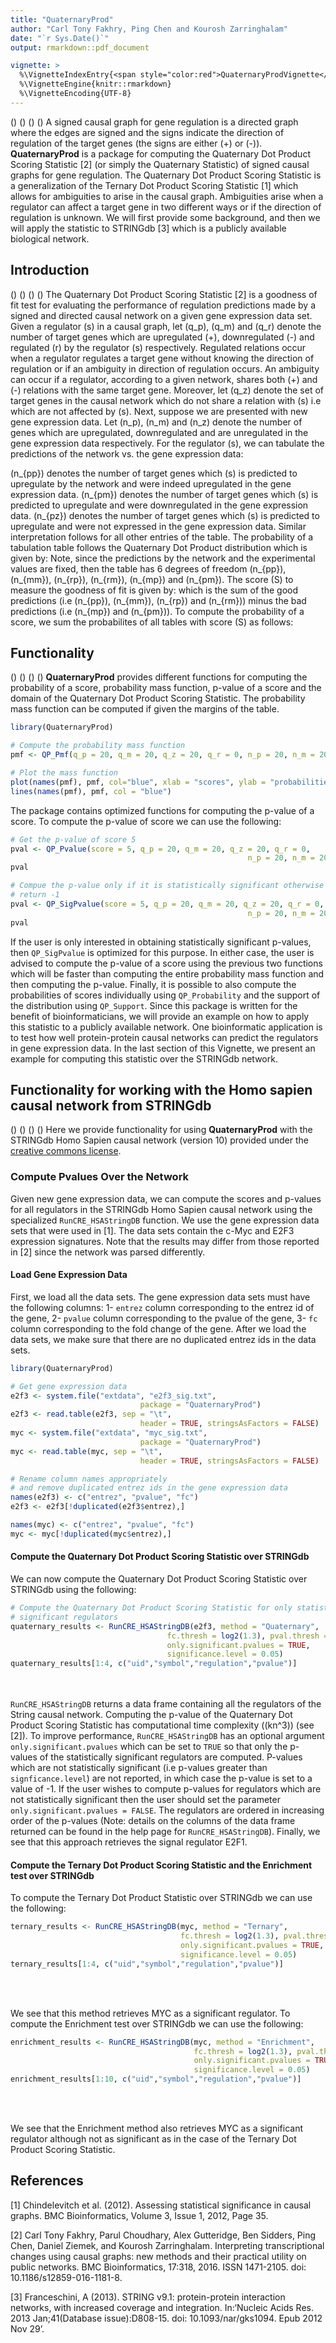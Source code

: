 ```yaml
---
title: "QuaternaryProd"
author: "Carl Tony Fakhry, Ping Chen and Kourosh Zarringhalam"
date: "`r Sys.Date()`"
output: rmarkdown::pdf_document

vignette: >
  %\VignetteIndexEntry{<span style="color:red">QuaternaryProdVignette</span>}
  %\VignetteEngine{knitr::rmarkdown}
  %\VignetteEncoding{UTF-8}
---
```


\(\indent\) \(\indent\) \(\indent\) \(\indent\) A signed causal graph for gene regulation is a directed graph where the edges are signed and the signs indicate the direction of regulation of the target genes (the signs are either (+) or (-)). **QuaternaryProd** is a package for computing the Quaternary Dot Product Scoring Statistic [2] (or simply the Quaternary Statistic) of signed causal graphs for gene regulation. The Quaternary Dot Product Scoring Statistic is a generalization of the Ternary Dot Product Scoring Statistic [1] which allows for ambiguities to arise in the causal graph. Ambiguities arise when a regulator can affect a target gene in two different ways or if the direction of regulation is unknown. We will first provide some background, and then we will apply the statistic to STRINGdb [3] which is a publicly available biological network.


## Introduction
\(\indent\) \(\indent\) \(\indent\) \(\indent\)  The Quaternary Dot Product Scoring Statistic [2] is a goodness of fit test for evaluating the performance of regulation predictions made by a signed and directed causal network on a given gene expression data set. Given a regulator \(s\) in a causal graph, let \(q_p\), \(q_m\) and \(q_r\) denote the number of target genes which are upregulated (+), downregulated (-) and regulated (r) by the regulator \(s\) respectively. Regulated relations occur when a regulator regulates a target gene without knowing the direction of regulation or if an ambiguity in direction of regulation occurs. An ambiguity can occur if a regulator, according to a given network, shares both (+) and (-) relations with the same target gene. Moreover, let \(q_z\) denote the set of target genes in the causal network which do not share a relation with \(s\) i.e which are not affected by \(s\).
Next, suppose we are presented with new gene expression data. Let \(n_p\), \(n_m\) and \(n_z\) denote the number of genes which are upregulated, downregulated and are unregulated in the gene expression data respectively. For the regulator \(s\), we can tabulate the predictions of the network vs. the gene expression data:

\begin{table}[!htbp]
\centering
\begin{tabular}{l l l l l}
\hline
 & Observed \(+\)  & Observed \(-\) & Observed \(0\) &  Total \\ \hline
Predicted \(+\) & \(n_{pp}\) & \(n_{pm}\)  & \(n_{pz}\)  & \(q_p\) \\
Predicted \(-\) & \(n_{mp}\)  & \(n_{mm}\)  & \(n_{mz}\)  & \(q_m\) \\
Predicted \(r\) & \(n_{rp}\)  & \(n_{rm}\)  & \(n_{rz}\)  & \(q_r\) \\
Predicted \(0\) & \(n_{zp}\) & \(n_{zm}\) & \(n_{zz}\) & \(q_z\) \\
Total & \(n_p\)  & \(n_{m}\)   & \(n_z\) & \(T\) \\
\hline
\end{tabular}
\caption{Tabulation of predictions from network edges vs. observations from experimental results.}
\end{table}

\(n_{pp}\) denotes the number of target genes which \(s\) is predicted to upregulate by the network and were indeed upregulated in the gene expression data. \(n_{pm}\) denotes the number of target genes which \(s\) is predicted to upregulate and were downregulated in the gene expression data. \(n_{pz}\) denotes the number of target genes which \(s\) is predicted to upregulate and were not expressed in the gene expression data. Similar interpretation follows for all other entries of the table. 
The probability of a tabulation table follows the Quaternary Dot Product distribution which is given by:
\begin{align}
P(\text{Table}) &= \frac{ \binom{q_p}{n_{pp},n_{pm},n_{pz}} \binom{q_m}{n_{mp},n_{mm},n_{mz}}\binom{q_z}{n_{zp},n_{zm},n_{zz}}\binom{q_r}{n_{rp},n_{rm},n_{rz}}}{\binom{T}{n_p,n_m,n_z}}.
\end{align}
Note, since the predictions by the network and the experimental values are fixed, then the table has 6 degrees of freedom \(n_{pp}\), \(n_{mm}\), \(n_{rp}\), \(n_{rm}\), \(n_{mp}\) and \(n_{pm}\). The score \(S\) to measure the goodness of fit is given by:
\begin{align}
S(\text{Table}) &= n_{pp} + n_{mm} + n_{rp} + n_{rm} - (n_{mp} + n_{pm}) 
\end{align}
which is the sum of the good predictions (i.e \(n_{pp}\), \(n_{mm}\), \(n_{rp}\) and \(n_{rm}\)) minus the bad predictions (i.e \(n_{mp}\) and \(n_{pm}\)). To compute the probability of a score, we sum the probabilites of all tables with score \(S\) as follows:
\begin{align}
P(S) &= \sum_{P(\text{Table}) = S } P(\text{Table}).
\end{align}

## Functionality
\(\indent\) \(\indent\) \(\indent\) \(\indent\)   **QuaternaryProd** provides different functions for computing the probability of a score, probability mass function, p-value of a score and the domain of the Quaternary Dot Product Scoring Statistic. The probability mass function can be computed if given the margins of the table. 
  
```R
library(QuaternaryProd)

# Compute the probability mass function
pmf <- QP_Pmf(q_p = 20, q_m = 20, q_z = 20, q_r = 0, n_p = 20, n_m = 20, n_z = 20)

# Plot the mass function
plot(names(pmf), pmf, col="blue", xlab = "scores", ylab = "probabilities")
lines(names(pmf), pmf, col = "blue")
```  
  
The package contains optimized functions for computing the p-value of a score. To compute the p-value of score we can use the following:

```R
# Get the p-value of score 5
pval <- QP_Pvalue(score = 5, q_p = 20, q_m = 20, q_z = 20, q_r = 0, 
                                                     n_p = 20, n_m = 20, n_z = 20)
pval

# Compue the p-value only if it is statistically significant otherwise
# return -1
pval <- QP_SigPvalue(score = 5, q_p = 20, q_m = 20, q_z = 20, q_r = 0, 
                                                     n_p = 20, n_m = 20, n_z = 20)
pval
```  

If the user is only interested in obtaining statistically significant p-values, then `QP_SigPvalue` is optimized for this purpose. In either case, the user is advised to compute the p-value of a score using the previous two functions which will be faster than computing the entire probability mass function and then computing the p-value.
Finally, it is possible to also compute the probabilities of scores individually using `QP_Probability` and the support of the distribution using `QP_Support`. 
Since this package is written for the benefit of bioinformaticians, we will provide an example on how to apply this statistic to a publicly available network.
One bioinformatic application is to test how well protein-protein causal networks can predict the regulators in gene expression data. In the last section of this Vignette, we present an example for computing this statistic over the STRINGdb network.   
  
## Functionality for working with the Homo sapien causal network from STRINGdb

\(\indent\) \(\indent\) \(\indent\) \(\indent\) Here we provide functionality for using **QuaternaryProd** with the STRINGdb Homo Sapien causal network (version 10) provided under the [creative commons license](https://creativecommons.org/licenses/by/3.0/). 

### Compute Pvalues Over the Network
\indent  Given new gene expression data, we can compute the scores and p-values for all regulators in the STRINGdb Homo Sapien causal network using the specialized `RunCRE_HSAStringDB` function. We use the gene expression data sets that were used in [1]. The data sets contain the c-Myc and E2F3 expression signatures. Note that the results may differ from those reported in [2] since the network was parsed differently.

#### Load Gene Expression Data
First, we load all the data sets. The gene expression data sets must have the following columns: 1- `entrez` column corresponding to the entrez id of the gene, 2- `pvalue` column corresponding to the pvalue of the gene, 3- `fc` column corresponding to the fold change of the gene. After we load the data sets, we make sure that there are no duplicated entrez ids in the data sets.

```r
library(QuaternaryProd)

# Get gene expression data
e2f3 <- system.file("extdata", "e2f3_sig.txt",
                             package = "QuaternaryProd")
e2f3 <- read.table(e2f3, sep = "\t",
                             header = TRUE, stringsAsFactors = FALSE)
myc <- system.file("extdata", "myc_sig.txt",
                             package = "QuaternaryProd")
myc <- read.table(myc, sep = "\t",
                             header = TRUE, stringsAsFactors = FALSE)

# Rename column names appropriately
# and remove duplicated entrez ids in the gene expression data
names(e2f3) <- c("entrez", "pvalue", "fc")
e2f3 <- e2f3[!duplicated(e2f3$entrez),]

names(myc) <- c("entrez", "pvalue", "fc")
myc <- myc[!duplicated(myc$entrez),]
```

#### Compute the Quaternary Dot Product Scoring Statistic over STRINGdb

We can now compute the Quaternary Dot Product Scoring Statistic over STRINGdb using the following:

```r
# Compute the Quaternary Dot Product Scoring Statistic for only statistically
# significant regulators
quaternary_results <- RunCRE_HSAStringDB(e2f3, method = "Quaternary",
                                   fc.thresh = log2(1.3), pval.thresh = 0.05,
                                   only.significant.pvalues = TRUE, 
                                   significance.level = 0.05)
quaternary_results[1:4, c("uid","symbol","regulation","pvalue")]
```
<br/>
<br/>
`RunCRE_HSAStringDB` returns a data frame containing all the regulators of the String causal network. Computing the p-value of the Quaternary Dot Product Scoring Statistic has computational time complexity \(\mathcal{O}(kn^3)\) (see [2]). To improve performance, `RunCRE_HSAStringDB` has an optional argument `only.significant.pvalues` which can be set to `TRUE` so that only the p-values of the statistically significant regulators are computed. P-values which are not statistically significant (i.e p-values greater than `signficance.level`) are not reported, in which case the p-value is set to a value of -1. If the user wishes to compute p-values for regulators which are not statistically significant then the user should set the parameter `only.significant.pvalues = FALSE`. The regulators are ordered in increasing order of the p-values (Note: details on the columns of the data frame returned can be found in the help page for `RunCRE_HSAStringDB`). Finally, we see that this approach retrieves the signal regulator E2F1. 

#### Compute the Ternary Dot Product Scoring Statistic and the Enrichment test over STRINGdb

To compute the Ternary Dot Product Statistic over STRINGdb we can use the following:

```r
ternary_results <- RunCRE_HSAStringDB(myc, method = "Ternary",
                                      fc.thresh = log2(1.3), pval.thresh = 0.05,
                                      only.significant.pvalues = TRUE,
                                      significance.level = 0.05)
ternary_results[1:4, c("uid","symbol","regulation","pvalue")]
```
<br/>
<br/>

We see that this method retrieves MYC as a significant regulator. To compute the Enrichment test over STRINGdb we can use the following:

```r
enrichment_results <- RunCRE_HSAStringDB(myc, method = "Enrichment",
                                         fc.thresh = log2(1.3), pval.thresh = 0.05,
                                         only.significant.pvalues = TRUE,
                                         significance.level = 0.05)
enrichment_results[1:10, c("uid","symbol","regulation","pvalue")]
```
<br/>
<br/>

We see that the Enrichment method also retrieves MYC as a significant regulator although not as significant as in the case of the Ternary Dot Product Scoring Statistic.


## References

[1] Chindelevitch et al. (2012). Assessing statistical significance in causal graphs. BMC Bioinformatics, Volume 3, Issue 1, 2012, Page 35.

[2] Carl Tony Fakhry, Parul Choudhary, Alex Gutteridge, Ben Sidders, Ping Chen, Daniel Ziemek, and Kourosh Zarringhalam. Interpreting transcriptional changes using causal graphs: new methods and their practical utility on public networks. BMC Bioinformatics, 17:318, 2016. ISSN 1471-2105. doi: 10.1186/s12859-016-1181-8.

[3] Franceschini, A (2013). STRING v9.1: protein-protein interaction networks, with increased coverage and integration. In:'Nucleic Acids Res. 2013 Jan;41(Database issue):D808-15. doi: 10.1093/nar/gks1094. Epub 2012 Nov 29'.



